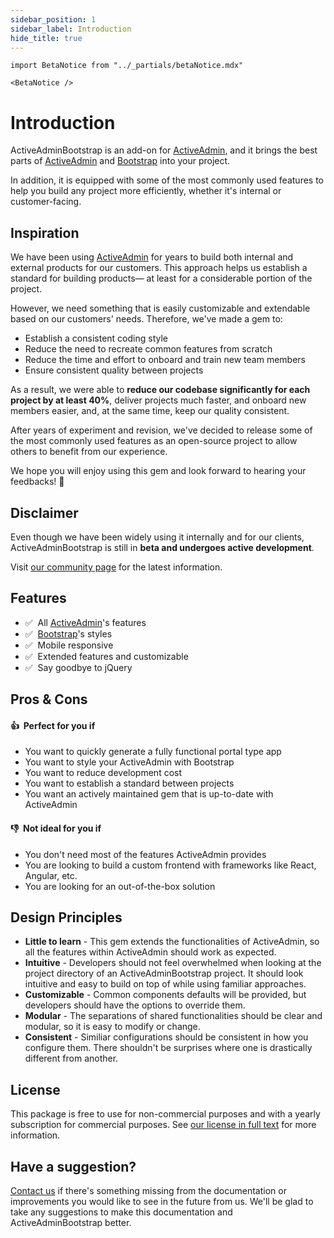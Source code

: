 ```yaml
---
sidebar_position: 1
sidebar_label: Introduction
hide_title: true
---
```


````mdx-code-block
import BetaNotice from "../_partials/betaNotice.mdx"

<BetaNotice />
````

# Introduction
ActiveAdminBootstrap is an add-on for [ActiveAdmin], and it brings the best parts of [ActiveAdmin] and [Bootstrap] into your project.

In addition, it is equipped with some of the most commonly used features to help you build any project more efficiently, whether it's internal or customer-facing.

## Inspiration
We have been using [ActiveAdmin] for years to build both internal and external products for our customers. This approach helps us establish a standard for building products— at least for a considerable portion of the project.

However, we need something that is easily customizable and extendable based on our customers' needs. Therefore, we've made a gem to:

- Establish a consistent coding style
- Reduce the need to recreate common features from scratch
- Reduce the time and effort to onboard and train new team members
- Ensure consistent quality between projects

As a result, we were able to **reduce our codebase significantly for each project by at least 40%**, deliver projects much faster, and onboard new members easier, and, at the same time, keep our quality consistent.

After years of experiment and revision, we've decided to release some of the most commonly used features as an open-source project to allow others to benefit from our experience.

We hope you will enjoy using this gem and look forward to hearing your feedbacks! 🙌

## Disclaimer
Even though we have been widely using it internally and for our clients, ActiveAdminBootstrap is still in **beta and undergoes active development**.

Visit [our community page][Community] for the latest information.

## Features
- ✅&nbsp; All [ActiveAdmin]'s features
- ✅&nbsp; [Bootstrap]'s styles
- ✅&nbsp; Mobile responsive
- ✅&nbsp; Extended features and customizable
- ✅&nbsp; Say goodbye to jQuery

## Pros & Cons

#### 👍&nbsp; Perfect for you if
- You want to quickly generate a fully functional portal type app
- You want to style your ActiveAdmin with Bootstrap
- You want to reduce development cost
- You want to establish a standard between projects
- You want an actively maintained gem that is up-to-date with ActiveAdmin

#### 👎&nbsp; Not ideal for you if
- You don't need most of the features ActiveAdmin provides
- You are looking to build a custom frontend with frameworks like React, Angular, etc.
- You are looking for an out-of-the-box solution

## Design Principles
- **Little to learn** - This gem extends the functionalities of ActiveAdmin, so all the features within ActiveAdmin should work as expected.
- **Intuitive** - Developers should not feel overwhelmed when looking at the project directory of an ActiveAdminBootstrap project. It should look intuitive and easy to build on top of while using familiar approaches.
- **Customizable** - Common components defaults will be provided, but developers should have the options to override them.
- **Modular** - The separations of shared functionalities should be clear and modular, so it is easy to modify or change.
- **Consistent** - Similiar configurations should be consistent in how you configure them. There shouldn't be surprises where one is drastically different from another.

## License
This package is free to use for non-commercial purposes and with a yearly subscription for commercial purposes. See [our license in full text][License] for more information.

## Have a suggestion?
[Contact us] if there's something missing from the documentation or improvements you would like to see in the future from us. We'll be glad to take any suggestions to make this documentation and ActiveAdminBootstrap better.

[ActiveAdmin]: https://activeadmin.info/
[Bootstrap]: https://getbootstrap.com/docs/5.0/
[Community]: /community/support
[Contact us]: /community/support
[License]: /docs/start/license